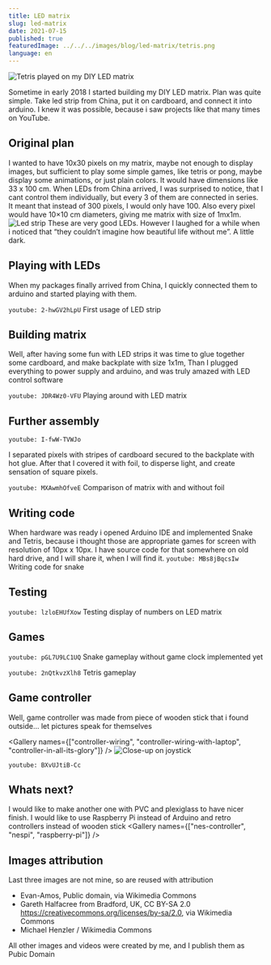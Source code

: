 ```yaml
---
title: LED matrix
slug: led-matrix
date: 2021-07-15
published: true
featuredImage: ../../../images/blog/led-matrix/tetris.png
language: en
---
```




![Tetris played on my DIY LED matrix](../../../images/blog/led-matrix/tetris.png)

Sometime in early 2018 I started building my DIY LED matrix. Plan was quite simple. Take led strip from China, put it on cardboard, and connect it into arduino. I knew it was possible, because i saw projects like that many times on YouTube.

## Original plan  
I wanted to have 10x30 pixels on my matrix, maybe not enough to display images, but sufficient to play some simple games, like tetris or pong, maybe display some animations, or just plain colors. It would have dimensions like 33 x 100 cm. When LEDs from China arrived, I was surprised to notice, that I cant control them individually, but every 3 of them are connected in series. It meant that instead of 300 pixels, I would only have 100. Also every pixel would have 10×10 cm diameters, giving me matrix with size of 1mx1m.
![Led strip](../../../images/blog/led-matrix/led-strip.jpg)
These are very good LEDs. However I laughed for a while when i noticed that “they couldn’t imagine how beautiful life without me”. A little dark.

## Playing with LEDs
When my packages finally arrived from China, I quickly connected them to arduino and started playing with them.

`youtube: 2-hwGV2hLpU`
First usage of LED strip

## Building matrix
Well, after having some fun with LED strips it was time to glue together some cardboard, and make backplate with size 1x1m, Than I plugged everything to power supply and arduino, and was truly amazed with LED control software

`youtube: JDR4Wz0-VFU`
Playing around with LED matrix

## Further assembly
`youtube: I-fwW-TVWJo`

I separated pixels with stripes of cardboard secured to the backplate with hot glue. After that I covered it with foil, to disperse light, and create sensation of square pixels.

`youtube: MXAwmhOfveE`
Comparison of matrix with and without foil

## Writing code
When hardware was ready i opened Arduino IDE and implemented Snake and Tetris, because i thought those are appropriate games for screen with resolution of 10px x 10px. I have source code for that somewhere on old hard drive, and I will share it, when I will find it.
`youtube: MBs8jBqcsIw`
Writing code for snake

## Testing
`youtube: lzloEHUfXow`
Testing display of numbers on LED matrix

## Games
`youtube: pGL7U9LC1UQ`
Snake gameplay without game clock implemented yet

`youtube: 2nQtkvzXlh8`
Tetris gameplay

## Game controller
Well, game controller was made from piece of wooden stick that i found outside... let pictures speak for themselves

<Gallery names={["controller-wiring", "controller-wiring-with-laptop", "controller-in-all-its-glory"]} />
![Close-up on joystick](../../../images/blog/led-matrix/joystick-close-up.jpg "close-up on joystick")

`youtube: BXvUJtiB-Cc`

## Whats next?
I would like to make another one with PVC and plexiglass to have nicer finish. I would like to use Raspberry Pi instead of Arduino and retro controllers instead of wooden stick
<Gallery names={["nes-controller", "nespi", "raspberry-pi"]} />

## Images attribution
Last three images are not mine, so are reused with attribution

- Evan-Amos, Public domain, via Wikimedia Commons
- Gareth Halfacree from Bradford, UK, CC BY-SA 2.0 https://creativecommons.org/licenses/by-sa/2.0, via Wikimedia Commons
- Michael Henzler / Wikimedia Commons

All other images and videos were created by me, and I publish them as Pubic Domain
